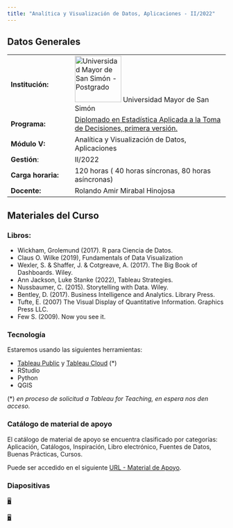 ```yaml
---
title: "Analítica y Visualización de Datos, Aplicaciones - II/2022"
---
```


## Datos Generales

|                    |                                                                                                                                                                                                                               |
|---------------------|---------------------------------------------------|
| **Institución:**   | [![Universidad Mayor de San Simón - Postgrado](images/UMSS.jpg){width="107"}](http://posgrado.fcyt.umss.edu.bo/index.html) Universidad Mayor de San Simón                                                                     |
| **Programa:**      | [Diplomado en Estadística Aplicada a la Toma de Decisiones, primera versión.](http://posgrado.fcyt.umss.edu.bo/Programas/diploestadistica.html "Diplomado en Estadística Aplicada a la Toma de Decisiones, primera versión.") |
| **Módulo V:**      | Analítica y Visualización de Datos, Aplicaciones                                                                                                                                                                              |
| **Gestión**:       | II/2022                                                                                                                                                                                                                       |
| **Carga horaria:** | 120 horas ( 40 horas síncronas, 80 horas asíncronas)                                                                                                                                                                          |
| **Docente:**       | Rolando Amir Mirabal Hinojosa                                                                                                                                                                                                 |

## Materiales del Curso

### Libros:

-   Wickham, Grolemund (2017). R para Ciencia de Datos.
-   Claus O. Wilke (2019), Fundamentals of Data Visualization
-   Wexler, S. & Shaffer, J. & Cotgreave, A. (2017). The Big Book of Dashboards. Wiley.
-   Ann Jackson, Luke Stanke (2022), Tableau Strategies.
-   Nussbaumer, C. (2015). Storytelling with Data. Wiley.
-   Bentley, D. (2017). Business Intelligence and Analytics. Library Press.
-   Tufte, E. (2007) The Visual Display of Quantitative Information. Graphics Press LLC.
-   Few S. (2009). Now you see it.

### Tecnología

Estaremos usando las siguientes herramientas:

-   [Tableau Public](https://public.tableau.com/app/discover "Tableau Public") y [Tableau Cloud](https://online.tableau.com/ "Tableau Cloud") (\*)
-   RStudio
-   Python
-   QGIS

(\*) *en proceso de solicitud a Tableau for Teaching, en espera nos den acceso.*

### Catálogo de material de apoyo

El catálogo de material de apoyo se encuentra clasificado por categorías: Aplicación, Catálogos, Inspiración, Libro electrónico, Fuentes de Datos, Buenas Prácticas, Cursos.

Puede ser accedido en el siguiente [URL - Material de Apoyo](https://rolandoamir.notion.site/Anal-tica-y-Visualizaci-n-de-Datos-Aplicaciones-b72aeb6460e34916a799fb79ed6afe99 "URL - Material de Apoyo").

### Diapositivas

[🖥️](course-materials/slides/u1-d01-welcome/slideu1-d01.html#/title-slide "U1S01 slides"){aria-label="Lab 0 slides"}

[🖥️](course-materials/slides/u1-d02-Foundamentals_on_data_viz/u1-d02-Foundamentals_on_data_viz.html#/title-slide "U1S02 slides"){aria-label="Lab 0 slides"}
